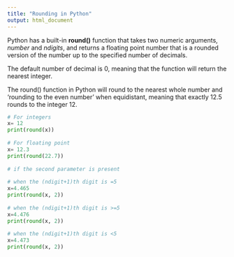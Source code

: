 ```yaml
---
title: "Rounding in Python"
output: html_document
---
```


Python has a built-in **round()** function that takes two numeric arguments, *number* and *ndigits*, and returns a floating point number that is a rounded version of the number up to the specified number of decimals.

The default number of decimal is 0, meaning that the function will return the nearest integer.

The round() function in Python will round to the nearest whole number and 'rounding to the even number' when equidistant, meaning that exactly 12.5 rounds to the integer 12.

```python
# For integers
x= 12
print(round(x))
 
# For floating point
x= 12.3
print(round(22.7))  
 
# if the second parameter is present
 
# when the (ndigit+1)th digit is =5 
x=4.465
print(round(x, 2)) 
   
# when the (ndigit+1)th digit is >=5 
x=4.476
print(round(x, 2))   
   
# when the (ndigit+1)th digit is <5 
x=4.473
print(round(x, 2))


```

